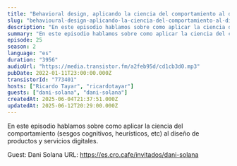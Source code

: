 ```yaml
---
title: "Behavioral design, aplicando la ciencia del comportamiento al diseño, con Dani Solana"
slug: "behavioural-design-aplicando-la-ciencia-del-comportamiento-al-diseno-con-dani-solana"
description: "En este episodio hablamos sobre como aplicar la ciencia del comportamiento (sesgos cognitivos, heurísticos, etc) al diseño de productos y servicios digitales.\n\n\n\n\nGuest: Dani Solana\nURL: https://es.cro.cafe/invitados/dani-solana\n"
summary: "En este episodio hablamos sobre como aplicar la ciencia del comportamiento (sesgos cognitivos, heurísticos, etc) al diseño de productos y servicios digitales."
episode: 25
season: 2
language: "es"
duration: "3956"
audioUrl: "https://media.transistor.fm/a2feb95d/cd1cb3d0.mp3"
pubDate: 2022-01-11T23:00:00.000Z
transistorId: "773401"
hosts: ["Ricardo Tayar", "ricardotayar"]
guests: ["dani-solana", "dani-solana"]
createdAt: 2025-06-04T21:37:51.000Z
updatedAt: 2025-06-12T20:29:00.000Z
---
```


En este episodio hablamos sobre como aplicar la ciencia del comportamiento (sesgos cognitivos, heurísticos, etc) al diseño de productos y servicios digitales.

Guest: Dani Solana
URL: https://es.cro.cafe/invitados/dani-solana
